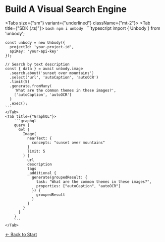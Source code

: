 
# Build A Visual Search Engine

<Tabs size={"sm"} variant={"underlined"} className={"mt-2"}>
    <Tab title={"SDK (.ts)"}>
    ```bash
    npm i unbody
    ```
    ```typescript
    import { Unbody } from 'unbody';

    const unbody = new Unbody({
      projectId: 'your-project-id',
      apiKey: 'your-api-key'
    });
    
    // Search by text description
    const { data } = await unbody.image
      .search.about('sunset over mountains')
      .select('url', 'autoCaption', 'autoOCR')
      .limit(5)
      .generate.fromMany(
        'What are the common themes in these images?',
        ['autoCaption', 'autoOCR']
      )
      .exec();
    ```
    </Tab>
    <Tab title={"GraphQL"}>
        ```graphql
        query {
          Get {
            Image(
              nearText: {
                concepts: "sunset over mountains"
              }
              limit: 5
            ) {
              url
              description
              tags
              _additional {
                generate(groupedResult: {
                  task: "What are the common themes in these images?",
                  properties: ["autoCaption", "autoOCR"]
                }) {
                  groupedResult
                }
              }
            }
          }
        }
        ```
    </Tab>
</Tabs>

[← Back to Start](/first-projects/visual-search/1-setup) 